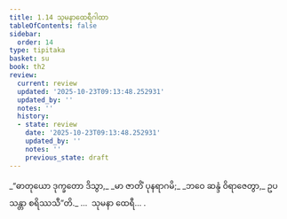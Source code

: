 ```yaml
---
title: 1.14 သုမနာထေရီဂါထာ
tableOfContents: false
sidebar:
  order: 14
type: tipitaka
basket: su
book: th2
review:
  current: review
  updated: '2025-10-23T09:13:48.252931'
  updated_by: ''
  notes: ''
  history:
  - state: review
    date: '2025-10-23T09:13:48.252931'
    updated_by: ''
    notes: ''
    previous_state: draft
---
```



<ReviewStatus review={frontmatter.review} showDetails={true} />

<HypothesisAnnotation frontmatter={frontmatter} />

<DynamicBreadcrumb />

<Division number="14" book="th2" e="ch" v="19" p="379">

<Paragraph number="28" type="verses" book="th2">
_“ဓာတုယော ဒုက္ခတော ဒိသွာ,_  
_မာ ဇာတိံ ပုနရာဂမိ;_  
_ဘဝေ ဆန္ဒံ ဝိရာဇေတွာ,_  
ဥပသန္တာ စရိဿသီ”တိ._  


</Paragraph>
</Division>

<Paragraph number="29" type="center" book="th2">
…  သုမနာ ထေရီ… .
</Paragraph>